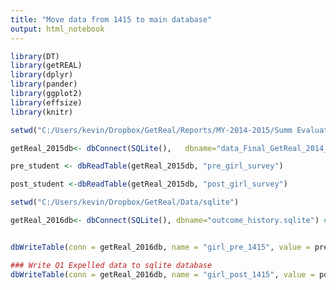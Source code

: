 ```yaml
---
title: "Move data from 1415 to main database"
output: html_notebook
---
```


```r
library(DT)
library(getREAL)
library(dplyr)
library(pander)
library(ggplot2)
library(effsize)
library(knitr)
```

```r

setwd("C:/Users/kevin/Dropbox/GetReal/Reports/MY-2014-2015/Summ Evaluation Report/data") #change working directory to find database

getReal_2015db<- dbConnect(SQLite(),   dbname="data_Final_GetReal_2014_2015.sqlite") #read database

pre_student <- dbReadTable(getReal_2015db, "pre_girl_survey")

post_student <-dbReadTable(getReal_2015db, "post_girl_survey")

```


```r
setwd("C:/Users/kevin/Dropbox/GetReal/Data/sqlite") 

getReal_2016db<- dbConnect(SQLite(), dbname="outcome_history.sqlite") #established connection with database


dbWriteTable(conn = getReal_2016db, name = "girl_pre_1415", value = pre_student, row.names=FALSE, overwrite=TRUE)

### Write Q1 Expelled data to sqlite database
dbWriteTable(conn = getReal_2016db, name = "girl_post_1415", value = post_student, row.names=FALSE, overwrite=TRUE)



```

